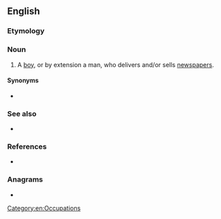 ==English==

===Etymology===
{{compound|en|news|boy}}

===Noun===
{{en-noun}}

# A [[boy]], or by extension a man, who delivers and/or sells [[newspapers]].

====Synonyms====
* {{l|en|paperboy}}

===See also===
* {{l|en|newsgirl}}

===References===
* {{R:Websters}}

===Anagrams===
* {{anagrams|en|a=benoswy|Owenbys}}

[[Category:en:Occupations]]
{{C|en|Male people}}